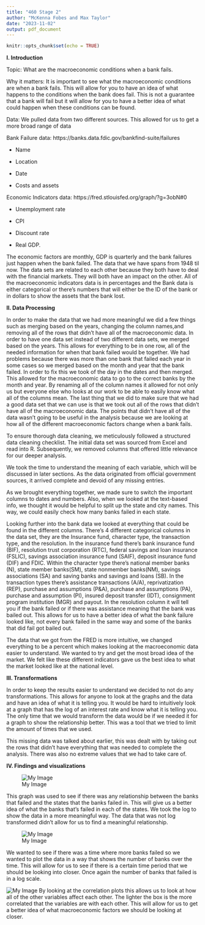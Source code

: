 ---
title: "460 Stage 2"
author: "McKenna Fobes and Max Taylor"
date: "2023-11-02"
output: pdf_document
---

```{r setup, include=FALSE}
knitr::opts_chunk$set(echo = TRUE)
```
**I. Introduction**

Topic: What are the macroeconomic conditions when a bank fails.

Why it matters: It is important to see what the macroeconomic conditions are when a bank fails. This will allow for you to have an idea of what happens to the conditions when the bank does fail. This is not a guarantee that a bank will fail but it will allow for you to have a better idea of what could happen when these conditions can be found. 

Data: We pulled data from two different sources. This allowed for us to get a more broad range of data

Bank Failure data: https://banks.data.fdic.gov/bankfind-suite/failures

  - Name
  
  - Location
  
  - Date
  
  - Costs and assets 
  
Economic Indicators data: https://fred.stlouisfed.org/graph/?g=3obN#0

  - Unemployment rate
  
  - CPI
  
  - Discount rate 
  
  - Real GDP. 

The economic factors are monthly, GDP is quarterly and the bank failures just happen when the bank failed. The data that we have spans from 1948 til now. The data sets are related to each other because they both have to deal with the financial markets. They will both have an impact on the other. All of the macroeconomic indicators data is in percentages and the Bank data is either categorical or there’s numbers that will either be the ID of the bank or in dollars to show the assets that the bank lost. 


**II. Data Processing**

In order to make the data that we had more meaningful we did a few things such as merging based on the years, changing the column names,and removing all of the rows that didn’t have all of the macroeconomic data. In order to have one data set instead of two different data sets, we merged based on the years. This allows for everything to be in one row, all of the needed information for when that bank failed would be together. We had problems because there was more than one bank that failed each year in some cases so we merged based on the month and year that the bank failed. In order to fix this we took of the day in the dates and then merged. This allowed for the macroeconomic data to go to the correct banks by the month and year. By renaming all of the column names it allowed for not only us but everyone else who looks at our work to be able to easily know what all of the columns mean. The last thing that we did to make sure that we had a good data set that we can use is that we took out all of the rows that didn’t have all of the macroeconomic data. The points that didn’t have all of the data wasn’t going to be useful in the analysis because we are looking at how all of the different macroeconomic factors change when a bank fails. 

To ensure thorough data cleaning, we meticulously followed a structured data cleaning checklist. The initial data set was sourced from Excel and read into R. Subsequently, we removed columns that offered little relevance for our deeper analysis.

We took the time to understand the meaning of each variable, which will be discussed in later sections. As the data originated from official government sources, it arrived complete and devoid of any missing entries. 

As we brought everything together, we made sure to switch the important columns to dates and numbers. Also, when we looked at the text-based info, we thought it would be helpful to split up the state and city names. This way, we could easily check how many banks failed in each state.

Looking further into the bank data we looked at everything that could be found in the different columns. There's 4 different categorical columns in the data set, they are the Insurance fund, character type, the transaction type, and the resolution. In the insurance fund there's bank insurance fund (BIF), resolution trust corporation (RTC), federal savings and loan insurance (FSLIC), savings association insurance fund (SAIF), deposit insurance fund (DIF) and FDIC. Within the character type there's national member banks (N), state member banks(SM), state nonmember banks(NM), savings associations (SA) and saving banks and savings and loans (SB). In the transaction types there's assistance transactions (A/A), reprivatization (REP), purchase and assumptions (P&A), purchase and assumptions (PA), purchase and assumption (PI), insured deposit transfer (IDT), consignment program institution (MGR) and payout. In the resolution column it will tell you if the bank failed or if there was assistance meaning that the bank was bailed out. This allows for us to have a better idea of what the bank failure looked like, not every bank failed in the same way and some of the banks that did fail got bailed out.  

The data that we got from the FRED is more intuitive, we changed everything to be a percent which makes looking at the macroeconomic data easier to understand. We wanted to try and get the most broad idea of the market. We felt like these different indicators gave us the best idea to what the market looked like at the national level. 


**III. Transformations**

In order to keep the results easier to understand we decided to not do any transformations. This allows for anyone to look at the graphs and the data and have an idea of what it is telling you. It would be hard to intuitively look at a graph that has the log of an interest rate and know what it is telling you. The only time that we would transform the data would be if we needed it for a graph to show the relationship better. This was a tool that we tried to limit the amount of times that we used.

This missing data was talked about earlier, this was dealt with by taking out the rows that didn’t have everything that was needed to complete the analysis. There was also no extreme values that we had to take care of. 


**IV. Findings and visualizations**

![My Image](Bank Failures Per State.png)

This graph was used to see if there was any relationship between the banks that failed and the states that the banks failed in. This will give us a better idea of what the banks that's failed in each of the states. We took the log to show the data in a more meaningful way. The data that was not log transformed didn’t allow for us to find a meaningful relationship. 


![My Image](Bank Failures Over Time.png)

We wanted to see if there was a time where more banks failed so we wanted to plot the data in a way that shows the number of banks over the time. This will allow for us to see if there is a certain time period that we should be looking into closer. Once again the number of banks that failed is in a log scale. 

![My Image](Correlation Plot.png)
By looking at the correlation plots this allows us to look at how all of the other variables affect each other. The lighter the box is the more correlated that the variables are with each other. This will allow for us to get a better idea of what macroeconomic factors we should be looking at closer. 

